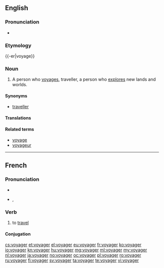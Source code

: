 ==English==
{{wikipedia|dab=voyager}}

===Pronunciation===
* {{audio|en-us-voyager.ogg|Audio (US)}}

===Etymology===
{{-er|voyage}}

===Noun===
{{en-noun}}

# A person who [[voyage]]s, traveller, a person who [[explore]]s new lands and worlds.

====Synonyms====
* [[traveller]]

====Translations====
{{trans-see|traveller}}

====Related terms====
* [[voyage]]
* [[voyageur]]

----

==French==

===Pronunciation===
* {{audio|Fr-voyager.ogg|audio}}
* {{IPA|/vwa.ja.ʒe/|lang=fr}}, {{X-SAMPA|/vwa.ja.Ze/}}

===Verb===
{{fr-verb}}

# to [[travel]]

====Conjugation====
{{fr-conj-ger|voya|avoir}}

[[cs:voyager]]
[[et:voyager]]
[[el:voyager]]
[[eu:voyager]]
[[fr:voyager]]
[[ko:voyager]]
[[io:voyager]]
[[kn:voyager]]
[[hu:voyager]]
[[mg:voyager]]
[[ml:voyager]]
[[my:voyager]]
[[nl:voyager]]
[[ja:voyager]]
[[no:voyager]]
[[oc:voyager]]
[[pl:voyager]]
[[ro:voyager]]
[[ru:voyager]]
[[fi:voyager]]
[[sv:voyager]]
[[ta:voyager]]
[[te:voyager]]
[[vi:voyager]]